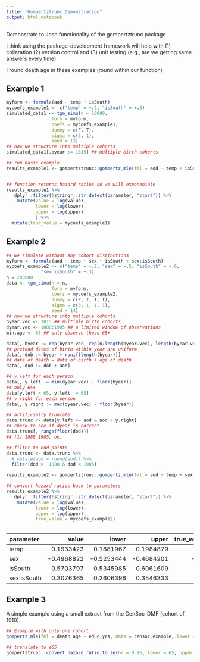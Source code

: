 ```yaml
---
title: "Gompertztrunc Demonstration"
output: html_notebook
---
```


Demonstrate to Josh functionality of the gompertztrunc package 

I think using the package-development framework will help with (1) collaration (2) version control and (3) unit testing (e.g., are we getting same answers every time)

I round death age in these examples (round within our function)


## Example 1 


```r
myform <- formula(aod ~ temp + isSouth)
mycoefs_example1 <- c("temp" = +.2, "isSouth" = +.6)
simulated_data1 <- tgm_simu(n = 10000,
                 form = myform,
                 coefs = mycoefs_example1,
                 dummy = c(F, T),
                 sigma = c(3, 1),
                 seed = 13)
## now we structure into multiple cohorts
simulated_data1[,byear := 1815] ## multiple birth cohorts

## run basic example 
results_example1 <- gompertztrunc::gompertz_mle(fml = aod ~ temp + isSouth, data = simulated_data1, lower = 1888, upper = 1905)


## function returns hazard ratios so we will exponeniate 
results_example1 %>% 
   dplyr::filter(!stringr::str_detect(parameter, "start")) %>%
    mutate(value = log(value),
           lower = log(lower),
           upper = log(upper)
           ) %>% 
  mutate(true_value = mycoefs_example1)
```




## Example 2 

```r

## we simulate without any cohort distinctions
myform <- formula(aod ~ temp + sex + isSouth + sex:isSouth)
mycoefs_example2 <- c("temp" = +.2, "sex" = -.5, "isSouth" = +.6,
             "sex:isSouth" = +.3)
n = 200000
data <- tgm_simu(n = n,
                 form = myform,
                 coefs = mycoefs_example2,
                 dummy = c(F, T, T, T),
                 sigma = c(3, 1, 1, 1),
                 seed = 14)
## now we structure into multiple cohorts
byear.vec <- 1815 ## multiple birth cohorts
dyear.vec <- 1888:1905 ## a limited window of observations
min.age <- 65 ## only observe those 65+

data[, byear := rep(byear.vec, rep(n/length(byear.vec), length(byear.vec)))]
## pretend dates of birth within year are uniform
data[, dob := byear + runif(length(byear))]
## date of death = date of birth + age of death
data[, dod := dob + aod]

## y.left for each person
data[, y.left := min(dyear.vec) - floor(byear)]
## only 65+
data[y.left < 65, y.left := 65]
## y.right for each person
data[, y.right := max(dyear.vec) - floor(byear)]

## artificially truncate
data.trunc <- data[y.left <= aod & aod < y.right]
## check to see if dyear is correct
data.trunc[, range(floor(dod))]
## [1] 1888 1905, ok.

```


```r
## filter to end points 
data.trunc <- data.trunc %>% 
  # mutate(aod = round(aod)) %>% 
  filter(dod >  1888 & dod < 1905)

results_example2 <- gompertztrunc::gompertz_mle(fml = aod ~ temp + sex + isSouth + sex:isSouth, data = data.trunc, lower = 1888, upper = 1905)

## convert hazard ratios back to parameters 
results_example2 %>% 
   dplyr::filter(!stringr::str_detect(parameter, "start")) %>%
    mutate(value = log(value),
           lower = log(lower),
           upper = log(upper),
           true_value = mycoefs_example2)
          
```


|parameter   |      value|      lower|      upper| true_value|
|:-----------|----------:|----------:|----------:|----------:|
|temp        |  0.1933423|  0.1881967|  0.1984879|        0.2|
|sex         | -0.4968822| -0.5253444| -0.4684201|       -0.5|
|isSouth     |  0.5703797|  0.5345985|  0.6061609|        0.6|
|sex:isSouth |  0.3076365|  0.2606396|  0.3546333|        0.3|


## Example 3 

A simple example using a small extract from the CenSoc-DMF (cohort of 1910).

```r
## Example with only one cohort 
gompertz_mle(fml = death_age ~ educ_yrs, data = censoc_example, lower = 1975, upper = 2005)

## translate to e65 
gompertztrunc::convert_hazard_ratio_to_le(hr = 0.96, lower = 65, upper = 120, M = 80, beta = 0.08)
```

